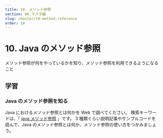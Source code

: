 ```yaml
---
title: 10. メソッド参照
section: 06.マスタ編
slug: /master/10-method-reference
order: 10
---
```


# 10. Java のメソッド参照

<p class="goal">
  メソッド参照が何をやっているかを知り、メソッド参照を利用できるようになること
</p>

## 学習

### Java のメソッド参照を知る

Java におけるメソッド参照とは何かを Web で調べてください。
検索キーワードは、「 [java メソッド参照](https://www.google.com/search?q=java+メソッド参照) 」です。
3 種類ぐらい説明記事やサンプルコードを読んで、Java のメソッド参照とは何か、メソッド参照の使い方をつかみましょう。
